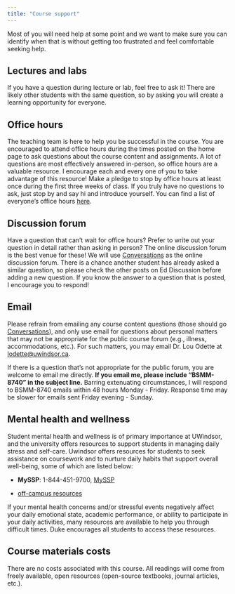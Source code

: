 ```yaml
---
title: "Course support"
---
```


Most of you will need help at some point and we want to make sure you can identify when that is without getting too frustrated and feel comfortable seeking help.

## Lectures and labs

If you have a question during lecture or lab, feel free to ask it! There are likely other students with the same question, so by asking you will create a learning opportunity for everyone.

## Office hours

The teaching team is here to help you be successful in the course. You are encouraged to attend office hours during the times posted on the home page to ask questions about the course content and assignments. A lot of questions are most effectively answered in-person, so office hours are a valuable resource. I encourage each and every one of you to take advantage of this resource! Make a pledge to stop by office hours at least once during the first three weeks of class. If you truly have no questions to ask, just stop by and say hi and introduce yourself. You can find a list of everyone's office hours [here](/course-team.html).

## Discussion forum

Have a question that can't wait for office hours? Prefer to write out your question in detail rather than asking in person? The online discussion forum is the best venue for these! We will use [Conversations](https://sakai.duke.edu/portal/site/779c3ebe-3b88-4bcc-bd01-1813e8396a23/tool/13b6446a-a6c6-4222-8cfb-c36d1f70802b) as the online discussion forum. There is a chance another student has already asked a similar question, so please check the other posts on Ed Discussion before adding a new question. If you know the answer to a question that is posted, I encourage you to respond!

## Email

Please refrain from emailing any course content questions (those should go [Conversations](https://sakai.duke.edu/portal/site/779c3ebe-3b88-4bcc-bd01-1813e8396a23/tool/13b6446a-a6c6-4222-8cfb-c36d1f70802b)), and only use email for questions about personal matters that may not be appropriate for the public course forum (e.g., illness, accommodations, etc.). For such matters, you may email Dr. Lou Odette at [lodette\@uwindsor.ca](#0).

If there is a question that's not appropriate for the public forum, you are welcome to email me directly. **If you email me, please include "BSMM-8740" in the subject line.** Barring extenuating circumstances, I will respond to BSMM-8740 emails within 48 hours Monday - Friday. Response time may be slower for emails sent Friday evening - Sunday.

## Mental health and wellness

Student mental health and wellness is of primary importance at UWindsor, and the university offers resources to support students in managing daily stress and self-care. Uwindsor offers resources for students to seek assistance on coursework and to nurture daily habits that support overall well-being, some of which are listed below:

-   **MySSP**: 1-844-451-9700, [MySSP](https://myssp.app/keepmesafe/ca/home)

-   [off-campus resources](https://www.uwindsor.ca/wellness/)

If your mental health concerns and/or stressful events negatively affect your daily emotional state, academic performance, or ability to participate in your daily activities, many resources are available to help you through difficult times. Duke encourages all students to access these resources.

## **Course materials costs**

There are no costs associated with this course. All readings will come from freely available, open resources (open-source textbooks, journal articles, etc.).
